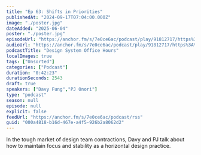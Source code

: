 ```yaml
---
title: "Ep 63: Shifts in Priorities"
publishedAt: "2024-09-17T07:04:00.000Z"
image: "./poster.jpg"
dateAdded: "2025-06-04"
poster: "./poster.jpg"
episodeUrl: "https://anchor.fm/s/7e0ce6ac/podcast/play/91812717/https%3A%2F%2Fd3ctxlq1ktw2nl.cloudfront.net%2Fstaging%2F2024-8-17%2Ffd5eb552-5b89-eb8f-16e3-da1ee06c0d67.mp3"
audioUrl: "https://anchor.fm/s/7e0ce6ac/podcast/play/91812717/https%3A%2F%2Fd3ctxlq1ktw2nl.cloudfront.net%2Fstaging%2F2024-8-17%2Ffd5eb552-5b89-eb8f-16e3-da1ee06c0d67.mp3"
podcastTitle: "Design System Office Hours"
localImages: true
tags: ["Unsorted"]
categories: ["Podcast"]
duration: "0:42:23"
durationSeconds: 2543
draft: true
speakers: ["Davy Fung","PJ Onori"]
type: "podcast"
season: null
episode: null
explicit: false
feedUrl: "https://anchor.fm/s/7e0ce6ac/podcast/rss"
guid: "000a4818-b16d-467e-a4f5-926b2a8062d2"
---
```

In the tough market of design team contractions, Davy and PJ talk about how to maintain focus and stability as a horizontal design practice.
